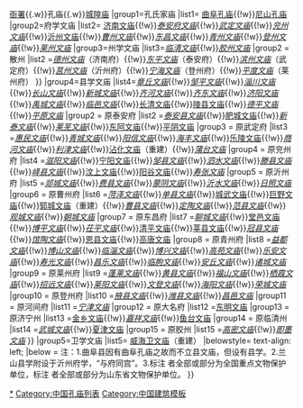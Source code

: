 {{Navbox
|name=山东省境内的孔庙
|title=[[山东省孔庙列表|山东省境内的孔庙]]
|image=[[File:Qufu Kong Miao 2015.08.15 14-14-31.jpg|200px]]
|style = text-align:left;
|groupstyle = width:7em;text-align:center;
|above=山东古代城市史系列：[[Template:山东省境内的古城墙|城墙]]{{.w}}[[Template:山东省境内的古衙署|衙署]]{{.w}}孔庙{{.w}}[[Template:山东省境内的城隍庙|城隍庙]]
|group1=孔氏家庙
|list1= [[曲阜孔庙]]<sup>{{font|color=#FF7300|国}}</sup>{{!w}}[[尼山孔庙]]<sup>{{font|color=#FF7300|国}}</sup>
|group2=府学文庙
|list2= [[济南府学文庙|济南文庙]]<sup>{{font|color=#2A52BE|省}}</sup>{{!w}}''[[泰安府文庙]]''{{!w}}''[[武定文庙]]''{{!w}}''[[兖州文庙]]''{{!w}}[[临沂孔庙|沂州文庙]]<sup>{{font|color=#2A52BE|省}}</sup>{{!w}}''[[曹州文庙]]''{{!w}}''[[东昌文庙]]''{{!w}}''[[青州文庙]]''{{!w}}''[[登州文庙]]''{{!w}}''[[莱州文庙]]''
|group3=州学文庙
|list3={{Navbox subgroup
|groupstyle=font-weight:normal;
|group1 = 直隶州
|list1 =''[[济宁文庙]]''{{!w}}''[[临清文庙]]''{{!w}}''[[胶州文庙]]''
|group2 = 散州
|list2 =''[[德州文庙]]''（济南府）{{!w}}''[[东平文庙]]''（泰安府）{{!w}}''[[滨州文庙]]''（武定府）{{!w}}''[[莒州文庙]]''（沂州府）{{!w}}''[[宁海文庙]]''（登州府）{{!w}}''[[平度文庙]]''（莱州府）
}}
|group4=县学文庙
|list4={{Navbox subgroup
|groupstyle=font-weight:normal;
|group1 = 原济南府
|list1 =''[[历城文庙]]''{{!w}}''[[章丘文庙]]''{{!w}}''[[邹平文庙]]''{{!w}}''[[淄川文庙]]''{{!w}}''[[长山文庙]]''{{!w}}''[[新城文庙]]''{{!w}}''[[齐河文庙]]''{{!w}}''[[齐东文庙]]''{{!w}}''[[济阳文庙]]''{{!w}}''[[禹城文庙]]''{{!w}}''[[临邑文庙]]''{{!w}}[[长清文庙]]<sup>{{font|color=#2A52BE|省}}</sup>{{!w}}[[陵县文庙]]<sup>{{font|color=#2A52BE|省}}</sup>{{!w}}''[[德平文庙]]''{{!w}}''[[平原文庙]]''
|group2 = 原泰安府
|list2 =''[[泰安县文庙]]''{{!w}}[[肥城文庙]]{{!w}}''[[新泰文庙]]''{{!w}}''[[莱芜文庙]]''{{!w}}[[东阿文庙]]{{!w}}[[平阴文庙]]<sup>{{font|color=#2A52BE|省}}</sup>
|group3 = 原武定府
|list3 =''[[惠民文庙]]''{{!w}}''[[青城文庙]]''{{!w}}''[[阳信文庙]]''{{!w}}''[[无棣文庙|海丰文庙]]''{{!w}}[[乐陵文庙]]<sup>{{font|color=#2A52BE|省}}</sup>{{!w}}''[[商河文庙]]''{{!w}}''[[利津文庙]]''{{!w}}[[沾化文庙]]（重建）{{!w}}''[[蒲台文庙]]''
|group4 = 原兖州府
|list4 =''[[滋阳文庙]]''{{!w}}[[宁阳文庙]]<sup>{{font|color=#2A52BE|省}}</sup>{{!w}}''[[邹县文庙]]''{{!w}}''[[泗水文庙]]''{{!w}}''[[滕县文庙]]''{{!w}}''[[峄县文庙]]''{{!w}}[[汶上文庙]]<sup>{{font|color=#2A52BE|省}}</sup>{{!w}}[[阳谷文庙]]<sup>{{font|color=#2A52BE|省}}</sup>{{!w}}''[[寿张文庙]]''
|group5 = 原沂州府
|list5 =''[[郯城文庙]]''{{!w}}''[[费县文庙]]''{{!w}}''[[蒙阴文庙]]''{{!w}}''[[沂水文庙]]''{{!w}}''[[日照文庙]]''
|group6 = 原曹州府
|list6 =''[[菏泽文庙]]''{{!w}}''[[单县文庙]]''{{!w}}[[城武文庙]]<sup>{{font|color=#2A52BE|省}}</sup>{{!w}}[[巨野文庙]]<sup>{{font|color=#FF7300|国}}</sup>{{!w}}[[郓城文庙]]（重建）{{!w}}''[[曹县文庙]]''{{!w}}''[[定陶文庙]]''{{!w}}''[[范县文庙]]''{{!w}}''[[观城文庙]]''{{!w}}''[[朝城文庙]]''
|group7 = 原东昌府
|list7 =''[[聊城文庙]]''{{!w}}[[堂邑文庙]]<sup>{{font|color=#2A52BE|省}}</sup>{{!w}}''[[博平文庙]]''{{!w}}''[[茌平文庙]]''{{!w}}[[清平文庙]]<sup>{{font|color=#2A52BE|省}}</sup>{{!w}}[[莘县文庙]]<sup>{{font|color=#2A52BE|省}}</sup>{{!w}}''[[冠县文庙]]''{{!w}}''[[馆陶文庙]]''{{!w}}[[恩县文庙]]{{!w}}[[高唐文庙]]<sup>{{font|color=#2A52BE|省}}</sup>
|group8 = 原青州府
|list8 =''[[益都文庙]]''{{!w}}''[[博山文庙]]''{{!w}}''[[临淄文庙]]''{{!w}}''[[博兴文庙]]''{{!w}}''[[高苑文庙]]''{{!w}}''[[广饶文庙|乐安文庙]]''{{!w}}''[[寿光文庙]]''{{!w}}''[[昌乐文庙]]''{{!w}}''[[临朐文庙]]''{{!w}}''[[安丘文庙]]''{{!w}}''[[诸城文庙]]''
|group9 = 原莱州府
|list9 =''[[蓬莱文庙]]''{{!w}}''[[黄县文庙]]''{{!w}}''[[福山文庙]]''{{!w}}''[[栖霞文庙]]''{{!w}}''[[招远文庙]]''{{!w}}''[[莱阳文庙]]''{{!w}}''[[文登文庙]]''{{!w}}''[[海阳文庙]]''{{!w}}''[[荣城文庙]]''
|group10 = 原登州府
|list10 =''[[掖县文庙]]''{{!w}}''[[潍县文庙]]''{{!w}}''[[昌邑文庙]]''
|group11 = 原河间府
|list11 =''[[宁津文庙]]''
|group12 = 原大名府
|list12 =[[东明文庙]]<sup>{{font|color=#2A52BE|省}}</sup>
|group13 = 原济宁州
|list13 =[[金乡文庙]]{{!w}}''[[嘉祥文庙]]''{{!w}}[[鱼台孔庙|鱼台文庙]]<sup>{{font|color=#2A52BE|省}}</sup>
|group14 = 原临清州
|list14 =''[[武城文庙]]''{{!w}}[[夏津文庙]]
|group15 = 原胶州
|list15 =''[[高密文庙]]''{{!w}}''[[即墨文庙]]''
}}
|group5=卫学文庙
|list5= [[威海孔庙|威海卫文庙]]（重建）
|belowstyle= text-align: left;
|below = 注：1.曲阜县因有曲阜孔庙之故而不立县文庙，但设有县学。2.兰山县学附设于沂州府学，“与府同宫”。3.标注 <sup>{{font|color=#FF7300|国}}</sup> 者全部或部分为全国重点文物保护单位，标注 <sup>{{font|color=#2A52BE|省}}</sup> 者全部或部分为山东省文物保护单位。
}}
<noinclude>
[[Category:山东孔庙|*]]
[[Category:中国孔庙列表]]
[[Category:中国建筑模板]]
</noinclude>